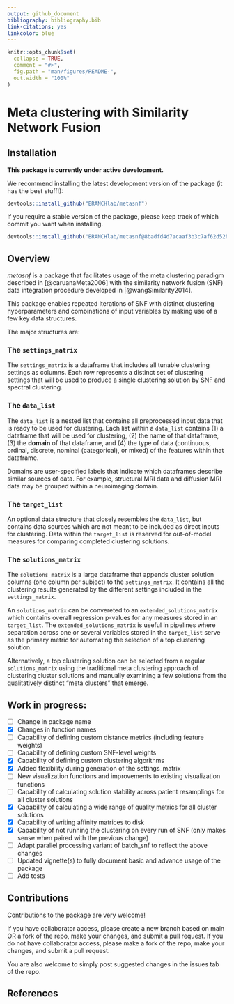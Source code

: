 ```yaml
---
output: github_document
bibliography: bibliography.bib
link-citations: yes
linkcolor: blue
---
```


<!-- README.md is generated from README.Rmd. Please edit that file -->

```r
knitr::opts_chunk$set(
  collapse = TRUE,
  comment = "#>",
  fig.path = "man/figures/README-",
  out.width = "100%"
)
```

# Meta clustering with Similarity Network Fusion

<!-- badges: start -->
<!-- badges: end -->

## Installation

**This package is currently under active development.**

We recommend installing the latest development version of the package (it has the best stuff!):

```r
devtools::install_github("BRANCHlab/metasnf")
```

If you require a stable version of the package, please keep track of which commit you want when installing.

```r
devtools::install_github("BRANCHlab/metasnf@8badfd4d7acaaf3b3c7af62d52b5c9324b82cc6c")
```

## Overview

*metasnf* is a package that facilitates usage of the meta clustering paradigm described in [@caruanaMeta2006] with the similarity network fusion (SNF) data integration procedure developed in [@wangSimilarity2014].

This package enables repeated iterations of SNF with distinct clustering hyperparameters and combinations of input variables by making use of a few key data structures.

The major structures are:

### The `settings_matrix`

The `settings_matrix` is a dataframe that includes all tunable clustering settings as columns.
Each row represents a distinct set of clustering settings that will be used to produce a single clustering solution by SNF and spectral clustering.

### The `data_list`

The `data_list` is a nested list that contains all preprocessed input data that is ready to be used for clustering.
Each list within a `data_list` contains (1) a dataframe that will be used for clustering, (2) the name of that dataframe, (3) the **domain** of that dataframe, and (4) the type of data (continuous, ordinal, discrete, nominal (categorical), or mixed) of the features within that dataframe.

Domains are user-specified labels that indicate which dataframes describe similar sources of data.
For example, structural MRI data and diffusion MRI data may be grouped within a neuroimaging domain.

### The `target_list`

An optional data structure that closely resembles the `data_list`, but contains data sources which are not meant to be included as direct inputs for clustering.
Data within the `target_list` is reserved for out-of-model measures for comparing completed clustering solutions.

### The `solutions_matrix`

The `solutions_matrix` is a large dataframe that appends cluster solution columns (one column per subject) to the `settings_matrix`.
It contains all the clustering results generated by the different settings included in the `settings_matrix`.

An `solutions_matrix` can be convereted to an `extended_solutions_matrix` which contains overall regression p-values for any measures stored in an `target_list`.
The `extended_solutions_matrix` is useful in pipelines where separation across one or several variables stored in the `target_list` serve as the primary metric for automating the selection of a top clustering solution.

Alternatively, a top clustering solution can be selected from a regular `solutions_matrix` using the traditional meta clustering approach of clustering cluster solutions and manually examining a few solutions from the qualitatively distinct "meta clusters" that emerge.


## Work in progress:

- [ ] Change in package name
- [x] Changes in function names
- [ ] Capability of defining custom distance metrics (including feature weights)
- [ ] Capability of defining custom SNF-level weights
- [x] Capability of defining custom clustering algorithms
- [x] Added flexibility during generation of the settings_matrix
- [ ] New visualization functions and improvements to existing visualization functions
- [ ] Capability of calculating solution stability across patient resamplings for all cluster solutions
- [x] Capability of calculating a wide range of quality metrics for all cluster solutions
- [x] Capability of writing affinity matrices to disk
- [x] Capability of not running the clustering on every run of SNF (only makes sense when paired with the previous change)
- [ ] Adapt parallel processing variant of batch_snf to reflect the above changes
- [ ] Updated vignette(s) to fully document basic and advance usage of the package
- [ ] Add tests


## Contributions

Contributions to the package are very welcome!

If you have collaborator access, please create a new branch based on main OR a fork of the repo, make your changes, and submit a pull request.
If you do not have collaborator access, please make a fork of the repo, make your changes, and submit a pull request.

You are also welcome to simply post suggested changes in the issues tab of the repo.


## References
